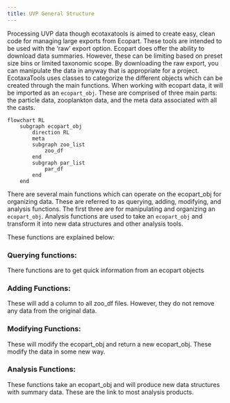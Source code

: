 ```yaml
---
title: UVP General Structure
---
```


Processing UVP data though ecotaxatools is aimed to create easy, clean code for managing large exports from Ecopart.
These tools are intended to be used with the 'raw' export option. Ecopart does offer the ability to download data summaries. However, these can be limiting based on preset size bins or limited taxonomic scope. By downloading the raw export, you can manipulate the data in anyway that is appropriate for a project. 
\n\n\n
EcotaxaTools uses classes to categorize the different objects which can be created through the main functions. When working with ecopart data, it will be imported as an `ecopart_obj`. These are comprised of three main parts: the particle data, zooplankton data, and the meta data associated with all the casts.
```mermaid
flowchart RL
    subgraph ecopart_obj
        direction RL
        meta
        subgraph zoo_list
            zoo_df
        end
        subgraph par_list
            par_df
        end
    end
```

\n
There are several main functions which can operate on the ecopart_obj for organizing data. These are referred to as querying, adding, modifying, and analysis functions. The first three are for manipulating and organizing an `ecopart_obj`. Analysis functions are used to take an `ecopart_obj` and transform it into new data structures and other analysis tools.

These functions are explained below:

### Querying functions:
There functions are to get quick information from an ecopart objects\n

### Adding Functions:
These will add a column to all zoo_df files. However, they do not remove any data from the original data.

### Modifying Functions:
These will modify the ecopart_obj and return a new ecopart_obj. These modify the data in some new way.

### Analysis Functions:
These functions take an ecopart_obj and will produce new data structures with summary data. These are the link to most analysis products.